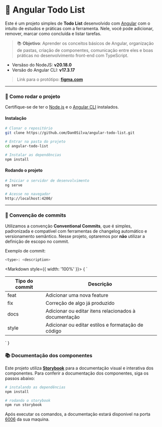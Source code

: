 
<Meta title="Bem Vindo" />

# 📝 Angular Todo List

Este é um projeto simples de **Todo List** desenvolvido com [Angular](https://angular.io/) com o intuito de estudos e práticas com a ferramenta. Nele, você pode adicionar, remover, marcar como concluída e listar tarefas.

> 📚 **Objetivo**: Aprender os conceitos básicos de Angular, organização de pastas, criação de componentes, comunicação entre eles e boas práticas no desenvolvimento front-end com TypeScript.

- Versãso do NodeJS: **v20.18.0**
- Versão do Angular CLI: **v17.3.17**

> Link para o protótipo: **[figma.com](https://www.figma.com/design/4qCAcK31OXOPvPylKhijoy/TODO-LIST?node-id=0-1&t=QwNxfoQo0HOcO2wi-1)**

---

### 🚀 Como rodar o projeto

Certifique-se de ter o [Node.js](https://nodejs.org/) e o [Angular CLI](https://angular.io/cli) instalados.

#### Instalação

```bash
# Clonar o repositório
git clone https://github.com/Dan0Silva/angular-todo-list.git

# Entrar na pasta do projeto
cd angular-todo-list

# Instalar as dependências
npm install
```

#### Rodando o projeto

```bash
# Iniciar o servidor de desenvolvimento
ng serve

# Acesse no navegador
http://localhost:4200/

```

---

### 💬 Convenção de commits

Utilizamos a convenção **Conventional Commits**, que é simples, padronizada e compatível com ferramentas de changelog automático e versionamento semântico. Nesse projeto, optaremos por **não** utilizar a definição de escopo no commit.

Exemplo de commit:

```bash
<type>: <description>
```

<Markdown style={{ width: '100%' }}>
{
`

| Tipo do commit | Descrição                                             |
| -------------- | ----------------------------------------------------- |
| feat           | Adicionar uma nova feature                            |
| fix            | Correção de algo já produzido                         |
| docs           | Adicionar ou editar itens relacionados à documentação |
| style          | Adicionar ou editar estilos e formatação de código    |

`
}

</Markdown>

### 📚 Documentação dos componentes

Este projeto utiliza [**Storybook**](https://storybook.js.org/) para a documentação visual e interativa dos componentes. Para conferir a documentação dos componentes, siga os passos abaixo:

```bash
# instalando as dependências
npm install

# rodando o storybook
npm run storybook

```

Após executar os comandos, a documentação estará disponivel na porta [6006](http://localhost:6006/) da sua maquina.
